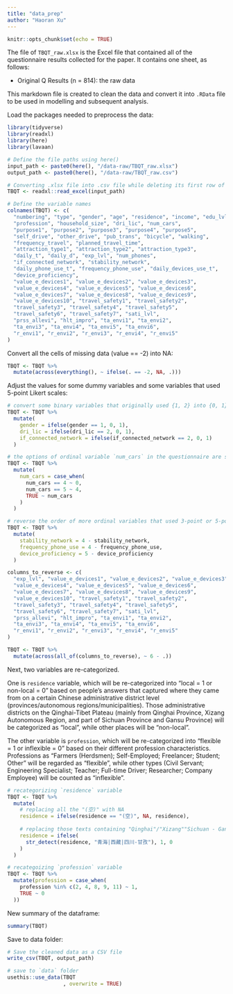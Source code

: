 ```yaml
---
title: "data_prep"
author: "Haoran Xu"
---
```


```r
knitr::opts_chunk$set(echo = TRUE)
```

The file of `TBQT_raw.xlsx` is the Excel file that contained all of the questionnaire results collected for the paper. It contains one sheet, as follows:

- Original Q Results (n = 814): the raw data

This markdown file is created to clean the data and convert it into `.RData` file to be used in modelling and subsequent analysis. 

Load the packages needed to preprocess the data:
```r
library(tidyverse)
library(readxl)
library(here)
library(lavaan)
```

```r
# Define the file paths using here()
input_path <- paste0(here(), "/data-raw/TBQT_raw.xlsx")
output_path <- paste0(here(), "/data-raw/TBQT_raw.csv")

# Converting .xlsx file into .csv file while deleting its first row of question descriptions
TBQT <- readxl::read_excel(input_path)

# Define the variable names
colnames(TBQT) <- c(
  "numbering", "type", "gender", "age", "residence", "income", "edu_lvl", 
  "profession", "household_size", "dri_lic", "num_cars", 
  "purpose1", "purpose2", "purpose3", "purpose4", "purpose5", 
  "self_drive", "other_drive", "pub_trans", "bicycle", "walking", 
  "frequency_travel", "planned_travel_time", 
  "attraction_type1", "attraction_type2", "attraction_type3", 
  "daily_t", "daily_d", "exp_lvl", "num_phones", 
  "if_connected_network", "stability_network", 
  "daily_phone_use_t", "frequency_phone_use", "daily_devices_use_t", 
  "device_proficiency", 
  "value_e_devices1", "value_e_devices2", "value_e_devices3", 
  "value_e_devices4", "value_e_devices5", "value_e_devices6", 
  "value_e_devices7", "value_e_devices8", "value_e_devices9", 
  "value_e_devices10", "travel_safety1", "travel_safety2", 
  "travel_safety3", "travel_safety4", "travel_safety5", 
  "travel_safety6", "travel_safety7", "sati_lvl", 
  "prss_allevi", "hlt_impro", "ta_envi1", "ta_envi2", 
  "ta_envi3", "ta_envi4", "ta_envi5", "ta_envi6", 
  "r_envi1", "r_envi2", "r_envi3", "r_envi4", "r_envi5"
)
```

Convert all the cells of missing data (value == -2) into NA:
```r
TBQT <- TBQT %>%
  mutate(across(everything(), ~ ifelse(. == -2, NA, .)))
```

Adjust the values for some dummy variables and some variables that used 5-point Likert scales:
```r
# convert some binary variables that originally used {1, 2} into {0, 1}
TBQT <- TBQT %>%
  mutate(
    gender = ifelse(gender == 1, 0, 1),
    dri_lic = ifelse(dri_lic == 2, 0, 1),
    if_connected_network = ifelse(if_connected_network == 2, 0, 1)
  )

# the options of ordinal variable `num_cars` in the questionnaire are set wrong and here needs to re-assign its values
TBQT <- TBQT %>%
  mutate(
    num_cars = case_when(
      num_cars == 4 ~ 0,
      num_cars == 5 ~ 4,
      TRUE ~ num_cars
    )
  )

# reverse the order of more ordinal variables that used 3-point or 5-point Likert scale
TBQT <- TBQT %>%
  mutate(
    stability_network = 4 - stability_network,
    frequency_phone_use = 4 - frequency_phone_use,
    device_proficiency = 5 - device_proficiency
  )

columns_to_reverse <- c(
  "exp_lvl", "value_e_devices1", "value_e_devices2", "value_e_devices3", 
  "value_e_devices4", "value_e_devices5", "value_e_devices6", 
  "value_e_devices7", "value_e_devices8", "value_e_devices9", 
  "value_e_devices10", "travel_safety1", "travel_safety2", 
  "travel_safety3", "travel_safety4", "travel_safety5", 
  "travel_safety6", "travel_safety7", "sati_lvl", 
  "prss_allevi", "hlt_impro", "ta_envi1", "ta_envi2", 
  "ta_envi3", "ta_envi4", "ta_envi5", "ta_envi6", 
  "r_envi1", "r_envi2", "r_envi3", "r_envi4", "r_envi5"
)

TBQT <- TBQT %>%
  mutate(across(all_of(columns_to_reverse), ~ 6 - .))
```

Next, two variables are re-categorized. 

One is `residence` variable, which will be re-categorized into "local = 1 or non-local = 0" based on people's answers that captured where they came from on a certain Chinese administrative district level (provinces/autonomous regions/municipalities). Those administrative districts on the Qinghai-Tibet Plateau (mainly from Qinghai Province, Xizang Autonomous Region, and part of Sichuan Province and Gansu Province) will be categorized as "local", while other places will be "non-local".

The other variable is `profession`, which will be re-categorized into "flexible = 1 or inflexible = 0" based on their different profession characteristics. Professions as "Farmers (Herdsmen); Self-Employed; Freelancer; Student; Other" will be regarded as "flexible", while other types (Civil Servant; Engineering Specialist; Teacher; Full-time Driver; Researcher; Company Employee) will be counted as "inflexible".

```r
# recategorizing `residence` variable
TBQT <- TBQT %>%
  mutate(
    # replacing all the "(空)" with NA
    residence = ifelse(residence == "(空)", NA, residence),
    
    # replacing those texts containing "Qinghai"/"Xizang""Sichuan - Ganzi" with 1, while others with 0
    residence = ifelse(
      str_detect(residence, "青海|西藏|四川-甘孜"), 1, 0
    )
  )

# recategoizing `profession` variable
TBQT <- TBQT %>%
  mutate(profession = case_when(
    profession %in% c(2, 4, 8, 9, 11) ~ 1,
    TRUE ~ 0
  ))
```

New summary of the dataframe:
```r
summary(TBQT)
```

Save to data folder:
```r
# Save the cleaned data as a CSV file
write_csv(TBQT, output_path)

# save to `data` folder 
usethis::use_data(TBQT
                  , overwrite = TRUE)
```
